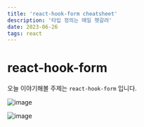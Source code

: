 ```yaml
---
title: 'react-hook-form cheatsheet'
description: '타입 정의는 매일 헷갈려'
date: 2023-06-26
tags: react
---
```


# react-hook-form

오늘 이야기해볼 주제는 `react-hook-form` 입니다.

![image](/rabbit.jpg)

![image](/2023/daddy.jpg)
